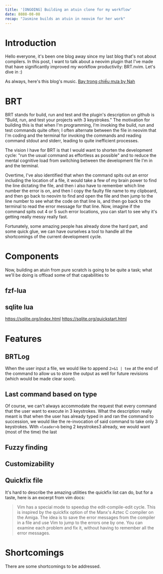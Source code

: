 ```yaml
---
title: '[ONGOING] Building an atuin clone for my workflow'
date: 8888-08-08
recap: "Jasmine builds an atuin in neovim for her work"
---
```

# Introduction

Hello everyone, it's been one blog away since my last blog that's not about compilers. In this post, I want to talk about
a neovim plugin that I've made that have significantly improved my workflow productivity: BRT.nvim. Let's dive in :)

As always, here's this blog's music.
[Bay trong chiều mưa by Nah](https://youtu.be/Ap3HoPGq3B4?si=1DtFRVXmKHIpQVwi)
# BRT
BRT stands for build, run and test and the plugin's description on github is "Build, run, and test your projects with 3 keystrokes."
The motivation for building this is that when I'm programming, I'm invoking the build, run and test commands quite often;
I often alternate between the file in neovim that I'm coding and the terminal for invoking the commands
and reading command stdout and stderr, leading to quite inefficient processes.

The vision I have for BRT is that I would want to shorten the development cycle: "run the usual command as effortless as possible"
and to reduce the mental cognitive load from switching between the development file I'm in and the terminal.

Overtime, I've also identified that when the command spits out an error including the location of a file,
it would take a few of my brain power to find the line dictating the file, and then i also have to
remember which line number the error is on, and then I copy the faulty file name to my clipboard, and then
go back to neovim to find and open the file and then jump to the line number to see what the code on that line is, and then go back
to the terminal to read the error message for that line.
Now, imagine if the command spits out 4 or 5 such error locations, you can start to see why it's getting really messy really fast.

Fortunately, some amazing people has already done the hard part, and some quick glue, we can have ourselves a tool to handle
all the shortcomings of the current development cycle.

# Components
Now, building an atuin from pure scratch is going to be quite a task; what we'll be doing is offload some of that capabilities to

## fzf-lua
## sqlite lua

https://sqlite.org/index.html
https://sqlite.org/quickstart.html

# Features
## BRTLog

When the user input a file, we would like to append `2>&1 | tee` at the end of the command to allow us to store the output as well for future revisions (which would be
made clear soon).
## Last command based on type
Of course, we can't always accommodate the request that every command that the user want to execute in 3 keystrokes. What the description
really meant is that when the user has already typed in and ran the command to succession, we would like the re-invocation of said command to take only 3 keystrokes.
With `<leader>b` being 2 keystrokes3 already, we would want (most of the time) the last

## Fuzzy finding


## Customizability
## Quickfix file

It's hard to describe the amazing utilities the quickfix list can do, but for a taste, here is an excerpt from vim docs:
> Vim has a special mode to speedup the edit-compile-edit cycle.  This is
inspired by the quickfix option of the Manx's Aztec C compiler on the Amiga.
The idea is to save the error messages from the compiler in a file and use Vim
to jump to the errors one by one.  You can examine each problem and fix it,
without having to remember all the error messages.


# Shortcomings

There are some shortcomings to be addressed.

